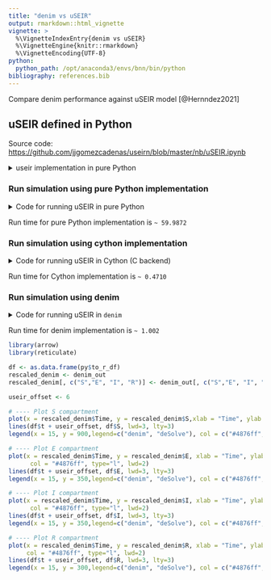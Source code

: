 ```yaml
---
title: "denim vs uSEIR"
output: rmarkdown::html_vignette
vignette: >
  %\VignetteIndexEntry{denim vs uSEIR}
  %\VignetteEngine{knitr::rmarkdown}
  %\VignetteEncoding{UTF-8}
python:
  python_path: /opt/anaconda3/envs/bnn/bin/python
bibliography: references.bib
---
```


Compare denim performance against uSEIR model [@Hernndez2021]

## uSEIR defined in Python

Source code: <https://github.com/jjgomezcadenas/useirn/blob/master/nb/uSEIR.ipynb>

<details>

<summary>useir implementation in pure Python</summary>

```r
library(reticulate)
# use_python("/opt/anaconda3/envs/bnn/bin/python", required = TRUE)
use_condaenv(condaenv='bnn', required = TRUE)
matplotlib <- import("matplotlib")
matplotlib$use("Agg", force = TRUE)
```

```python
from scipy.stats import gamma
import matplotlib
import matplotlib.pyplot as plt
matplotlib.use('Agg')
from matplotlib.pyplot import imshow
plt.rcParams["figure.figsize"] = 10, 8
plt.rcParams["font.size"     ] = 14
plt.rcParams['savefig.format'] = 'png'
import numpy as np
import pandas as pd
import pyarrow as pa

def plot_useir(dfs, lbls, T = 'uSEIR', figsize=(10,10)):
    
    fig = plt.figure(figsize=figsize)
    
    ax=plt.subplot(1,2,1)
    for i, df in enumerate(dfs):
        df.head()
        ls = f'S-{lbls[i]}'
        lr = f'R-{lbls[i]}'
        plt.plot(df.t, df.S, lw=2, label=ls)
        plt.plot(df.t, df.R, lw=2, label=lr)


    plt.xlabel('time (days)')
    plt.ylabel('Fraction of population')
    plt.legend()
    plt.title(T)
    
    ax=plt.subplot(1,2,2)
    for i, df in enumerate(dfs):
        le = f'E-{lbls[i]}'
        li = f'I-{lbls[i]}'
        plt.plot(df.t, df.E, lw=2, label=le)
        plt.plot(df.t, df.I, lw=2, label=li)

    plt.xlabel('time (days)')
    plt.ylabel('Fraction of population')
    plt.legend()
    
    plt.title(T)
    plt.tight_layout()
    plt.show()

def solve_uSeir(ti_shape     = 5.5,  
                   ti_scale     = 1, 
                   tr_shape     = 6.5,  
                   tr_scale     = 1,
                   R0           = 3.5):
    """
    The pure python version only uses the gamma distribution and fine grain.
    It's sole purpose is benchmarking the cython version
    """
    
    # This function is similar to calcTransitionProb in denim
    def compute_gamma_pde(t_shape, t_scale, eps, tol):
        # compute dwell time steps unit
        ne = int(gamma.ppf(tol, a=t_shape, scale=t_scale) / eps)
        # transition rate per timestep 
        pdE = np.zeros(ne)
        cd1 = 0
        for i in np.arange(ne):
            # equivalent to computing sum(pi_i) in denim
            cd2    = gamma.cdf(i*eps, a=t_shape, scale=t_scale)
            pdE[i] = cd2-cd1 # equivalent compute current transition prob in denim
            cd1    = cd2
        
        # return values
        # ne: equivalent of dwell time in time steps
        # pdE: equivalent to p_i in denim paper
        return ne, pdE

    N       = 1e+6
    Smin    = 1e-10 
    Emin    = 1e-10
    nmax    = 21000 # max time steps
    eps     = 0.01
    tr = tr_shape*tr_scale
    prob    = R0 / tr 
    pn      = prob * eps
    tol     = 0.9999 # similar to the error tolerance in denim

    nE, pdE = compute_gamma_pde(ti_shape, ti_scale, eps, tol)
    nI, pdI = compute_gamma_pde(tr_shape, tr_scale, eps, tol)

    print(f' Function solve_uSeir: time epsilon = {eps}')
    print(f' statistical distribution is Gamma , ti = {ti_shape*ti_scale}, tr = {tr_shape*tr_scale}')
    print(f' number of exposed compartments = {nE}, infected compartments = {nI}')
    print(f' R0 = {R0}, prob = {prob}, pn = {pn}')
     
    I   = np.zeros(nI)
    E   = np.zeros(nE)
    S    = 1 - 1/N
    E[0] = 1 / N
    
    R    = 0
    sI   = 0

    TT = []
    SS = []
    EE = []
    II = []
    RR = []
    n    = 0
    
    while True:
        
        # update R compartment  
        # I[0] here is equivalent to population that will move to R at t + 0 (i.e. current time step) 
        R += I[0]

        # ----- Simulate for S-I first -----
        end = nI - 1 # compute dwell time
        # update population for I_k where I_k is the population that will move to R at time t + k (in time step)
        for k in np.arange(end):
            I[k] = I[k+1] + pdI[k] * E[0] 
            # pdI[k] * E[0] is just contact rate
            # where I[k+1] is value computed from previous timestep (i.e. shift I[k+1] from old iteration to I[k] in current iteration)
        I[end] = pdI[end] * E[0]
        
        #print(I)

        # ----- Simulate I-E transition -----
        end = nE - 1
        for k in np.arange(end):
            E[k] = E[k+1] + pn * pdE[k] * sI * S
        E[end]   = pn * pdE[end] * sI * S

        #print(E)
        
        # pn * sI * S equivalent to probs * epsilon * S * I/N
        S  = S - pn * sI * S
        
        sI = np.sum(I)
        sE = np.sum(E)
        
        #print(sI)
        #print(sE)
        TT.append(n * eps)
        SS.append(S)
        EE.append(sE)
        II.append(sI)
        RR.append(R)
        
        #print(f't = {n*eps} S = {S} E ={sE} I ={sI} R = {R}')
        n+=1
        if (sE < Smin and sI < Emin) or n > nmax:
            break
    
    df = pd.DataFrame(list(zip(TT, SS, EE, II, RR)), 
               columns =['t', 'S', 'E', 'I', 'R']) 
    
    return df

# print(plt.gcf().canvas.get_supported_filetypes())
```

</details>

### Run simulation using pure Python implementation

<details>

<summary>Code for running uSEIR in pure Python</summary>

```python
import time
start = time.time()
df = solve_uSeir(ti_shape     = 2,  
                   ti_scale     = 4, 
                   tr_shape     = 2,  
                   tr_scale     = 3,
                   R0           = 3.5)
end = time.time()
# plot_useir((df,), ('G',), T = 'uSEIR', figsize=(14,8))
# print(f'python solve_seir call: dr = {end-start}')
```

</details>

Run time for pure Python implementation is `~ 59.9872`

### Run simulation using cython implementation

<details>

<summary>Code for running uSEIR in Cython (C backend)</summary>

```python
# import precompiled cython module
import sys
sys.path.insert(0, "../supplements")
import useir
import time

start = time.time()
df = useir.csolve_uSeir(dist = "gamma",
                  ti_shape     = 2,  
                   ti_scale     = 4, 
                   tr_shape     = 2,  
                   tr_scale     = 3,
                   R0           = 3.5
)
end = time.time()

# convert to pyarrow table for easy conversion to R data.frames
to_r_df = pa.Table.from_pandas(df)

# plot_useir((df,), ('G',), T = 'uSEIR', figsize=(14,8))
```

</details>

Run time for Cython implementation is `~ 0.4710`

### Run simulation using denim

<details>

<summary>Code for running uSEIR in `denim`</summary>

```r
library(denim)
denim_model <- list(
  "S -> E" = "(R0/tr) * timeStepDur * S * (I/N)", # formulate according that of uSEIR method
  "E -> I" = d_gamma(scale = 4, shape = 2),
  "I -> R" = d_gamma(scale = 3, shape = 2)
)


initialValues <- c(S = 999999, E = 1, I= 0, R= 0)
parameters <- c(R0 = 3.5, 
                tr = 3*2, # compute mean recovery time, for gamma it's scale*shape
                N = 1e6, timeStepDur = 0.01)

runtime <- system.time(
  denim_out <- sim(transitions = denim_model, 
                 initialValues = initialValues,
                 parameters = parameters,
                 simulationDuration = 210, timeStep = 0.01)
)
```

</details>

Run time for denim implementation is `~ 1.002`

```r
library(arrow)
library(reticulate)

df <- as.data.frame(py$to_r_df)
rescaled_denim <- denim_out
rescaled_denim[, c("S","E", "I", "R")] <- denim_out[, c("S","E", "I", "R")]/1e6

useir_offset <- 6

# ---- Plot S compartment
plot(x = rescaled_denim$Time, y = rescaled_denim$S,xlab = "Time", ylab = "Prop", main="S compartment", col = "#4876ff", type="l", lwd=3)
lines(df$t + useir_offset, df$S, lwd=3, lty=3)
legend(x = 15, y = 900,legend=c("denim", "deSolve"), col = c("#4876ff", "black"), lty=c(1,3))

# ---- Plot E compartment
plot(x = rescaled_denim$Time, y = rescaled_denim$E, xlab = "Time", ylab = "Prop", main="E compartment",
      col = "#4876ff", type="l", lwd=2)
lines(df$t + useir_offset, df$E, lwd=3, lty=3)
legend(x = 15, y = 350,legend=c("denim", "deSolve"), col = c("#4876ff", "black"), lty=c(1,3))

# ---- Plot I compartment
plot(x = rescaled_denim$Time, y = rescaled_denim$I, xlab = "Time", ylab = "Prop", main="I compartment",
      col = "#4876ff", type="l", lwd=2)
lines(df$t + useir_offset, df$I, lwd=3, lty=3)
legend(x = 15, y = 350,legend=c("denim", "deSolve"), col = c("#4876ff", "black"), lty=c(1,3))

# ---- Plot R compartment
plot(x = rescaled_denim$Time, y = rescaled_denim$R, xlab = "Time", ylab = "Prop", main="R compartment",
     col = "#4876ff", type="l", lwd=2)
lines(df$t + useir_offset, df$R, lwd=3, lty=3)
legend(x = 15, y = 300,legend=c("denim", "deSolve"), col = c("#4876ff", "black"), lty=c(1,3))
```
